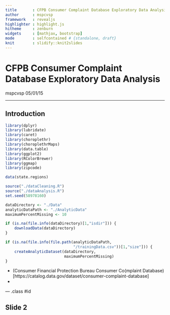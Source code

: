 ```yaml
---
title       : CFPB Consumer Complaint Database Exploratory Data Analysis
author      : mspcvsp
framework   : revealjs
highlighter : highlight.js
hitheme     : zenburn
widgets     : [mathjax, bootstrap]
mode        : selfcontained # {standalone, draft}
knit        : slidify::knit2slides
---
```

# CFPB Consumer Complaint Database Exploratory Data Analysis
mspcvsp
05/01/15

---

## Introduction
```r
library(dplyr)
library(lubridate)
library(caret)
library(choroplethr)
library(choroplethrMaps)
library(data.table)
library(ggplot2)
library(RColorBrewer)
library(ggmap)
library(zipcode)

data(state.regions)

source("./dataCleaning.R")
source("./dataAnalysis.R")
set.seed(58978160)

dataDirectory <- "./Data"
analyticDataPath <- "./AnalyticData"
maximumPercentMissing <- 10

if (is.na(file.info(dataDirectory)[1,"isdir"])) {
    downloadData(dataDirectory)
}

if (is.na(file.info(file.path(analyticDataPath,
                              "/trainingData.csv"))[1,"size"])) {
    createAnalyticDataset(dataDirectory,
                          maximumPercentMissing)
}
```

- (Consumer Financial Protection Bureau Consumer Co(mplaint Database)[https://catalog.data.gov/dataset/consumer-complaint-database]
- 

--- .class #id 

## Slide 2




